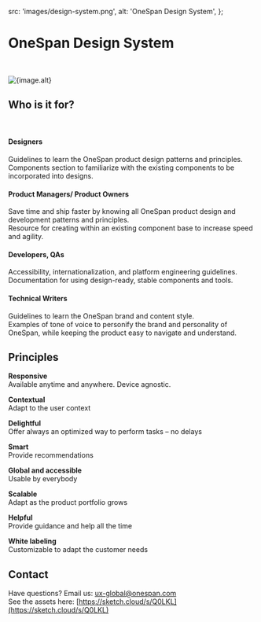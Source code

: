 
<Meta title="OneSpan Design System" />

  src: 'images/design-system.png',
  alt: 'OneSpan Design System',
};

# OneSpan Design System
<br/>
<p>
  <img src={image.src} alt={image.alt} />
</p>

## Who is it for?
<br/>

####  Designers

Guidelines to learn the OneSpan product design patterns and principles.  
Components section to familiarize with the existing components to be incorporated into designs.

#### Product Managers/ Product Owners

Save time and ship faster by knowing all OneSpan product design and development patterns and principles.  
Resource for creating within an existing component base to increase speed and agility.

#### Developers, QAs

Accessibility, internationalization, and platform engineering guidelines.  
Documentation for using design-ready, stable components and tools.

#### Technical Writers

Guidelines to learn the OneSpan brand and content style.  
Examples of tone of voice to personify the brand and personality of OneSpan, while keeping the product easy to navigate and understand.

## Principles

**Responsive**  
Available anytime and anywhere. Device agnostic.

**Contextual**  
Adapt to the user context

**Delightful**  
Offer always an optimized way to perform tasks – no delays

**Smart**  
Provide recommendations

**Global and accessible**  
Usable by everybody

**Scalable**  
Adapt as the product portfolio grows

**Helpful**  
Provide guidance and help all the time

**White labeling**  
Customizable to adapt the customer needs

## Contact

Have questions? Email us: [ux-global@onespan.com](mailto:ux-global@onespan.com)  
See the assets here: [https://sketch.cloud/s/Q0LKL](https://sketch.cloud/s/Q0LKL)
